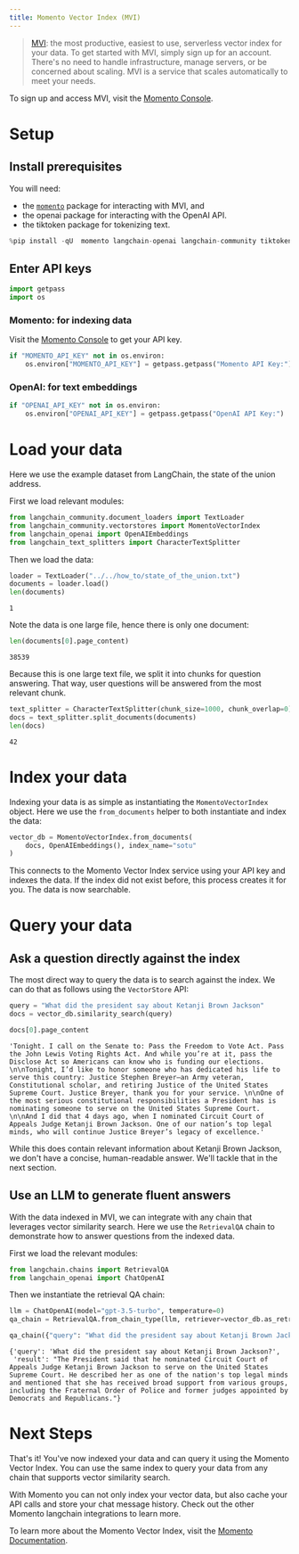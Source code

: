 ```yaml
---
title: Momento Vector Index (MVI)
---
```


>[MVI](https://gomomento.com): the most productive, easiest to use, serverless vector index for your data. To get started with MVI, simply sign up for an account. There's no need to handle infrastructure, manage servers, or be concerned about scaling. MVI is a service that scales automatically to meet your needs.

To sign up and access MVI, visit the [Momento Console](https://console.gomomento.com).

# Setup

## Install prerequisites

You will need:

- the [`momento`](https://pypi.org/project/momento/) package for interacting with MVI, and
- the openai package for interacting with the OpenAI API.
- the tiktoken package for tokenizing text.

```python
%pip install -qU  momento langchain-openai langchain-community tiktoken
```

## Enter API keys

```python
import getpass
import os
```

### Momento: for indexing data

Visit the [Momento Console](https://console.gomomento.com) to get your API key.

```python
if "MOMENTO_API_KEY" not in os.environ:
    os.environ["MOMENTO_API_KEY"] = getpass.getpass("Momento API Key:")
```

### OpenAI: for text embeddings

```python
if "OPENAI_API_KEY" not in os.environ:
    os.environ["OPENAI_API_KEY"] = getpass.getpass("OpenAI API Key:")
```

# Load your data

Here we use the example dataset from LangChain, the state of the union address.

First we load relevant modules:

```python
from langchain_community.document_loaders import TextLoader
from langchain_community.vectorstores import MomentoVectorIndex
from langchain_openai import OpenAIEmbeddings
from langchain_text_splitters import CharacterTextSplitter
```

Then we load the data:

```python
loader = TextLoader("../../how_to/state_of_the_union.txt")
documents = loader.load()
len(documents)
```

```output
1
```

Note the data is one large file, hence there is only one document:

```python
len(documents[0].page_content)
```

```output
38539
```

Because this is one large text file, we split it into chunks for question answering. That way, user questions will be answered from the most relevant chunk.

```python
text_splitter = CharacterTextSplitter(chunk_size=1000, chunk_overlap=0)
docs = text_splitter.split_documents(documents)
len(docs)
```

```output
42
```

# Index your data

Indexing your data is as simple as instantiating the `MomentoVectorIndex` object. Here we use the `from_documents` helper to both instantiate and index the data:

```python
vector_db = MomentoVectorIndex.from_documents(
    docs, OpenAIEmbeddings(), index_name="sotu"
)
```

This connects to the Momento Vector Index service using your API key and indexes the data. If the index did not exist before, this process creates it for you. The data is now searchable.

# Query your data

## Ask a question directly against the index

The most direct way to query the data is to search against the index. We can do that as follows using the `VectorStore` API:

```python
query = "What did the president say about Ketanji Brown Jackson"
docs = vector_db.similarity_search(query)
```

```python
docs[0].page_content
```

```output
'Tonight. I call on the Senate to: Pass the Freedom to Vote Act. Pass the John Lewis Voting Rights Act. And while you’re at it, pass the Disclose Act so Americans can know who is funding our elections. \n\nTonight, I’d like to honor someone who has dedicated his life to serve this country: Justice Stephen Breyer—an Army veteran, Constitutional scholar, and retiring Justice of the United States Supreme Court. Justice Breyer, thank you for your service. \n\nOne of the most serious constitutional responsibilities a President has is nominating someone to serve on the United States Supreme Court. \n\nAnd I did that 4 days ago, when I nominated Circuit Court of Appeals Judge Ketanji Brown Jackson. One of our nation’s top legal minds, who will continue Justice Breyer’s legacy of excellence.'
```

While this does contain relevant information about Ketanji Brown Jackson, we don't have a concise, human-readable answer. We'll tackle that in the next section.

## Use an LLM to generate fluent answers

With the data indexed in MVI, we can integrate with any chain that leverages vector similarity search. Here we use the `RetrievalQA` chain to demonstrate how to answer questions from the indexed data.

First we load the relevant modules:

```python
from langchain.chains import RetrievalQA
from langchain_openai import ChatOpenAI
```

Then we instantiate the retrieval QA chain:

```python
llm = ChatOpenAI(model="gpt-3.5-turbo", temperature=0)
qa_chain = RetrievalQA.from_chain_type(llm, retriever=vector_db.as_retriever())
```

```python
qa_chain({"query": "What did the president say about Ketanji Brown Jackson?"})
```

```output
{'query': 'What did the president say about Ketanji Brown Jackson?',
 'result': "The President said that he nominated Circuit Court of Appeals Judge Ketanji Brown Jackson to serve on the United States Supreme Court. He described her as one of the nation's top legal minds and mentioned that she has received broad support from various groups, including the Fraternal Order of Police and former judges appointed by Democrats and Republicans."}
```

# Next Steps

That's it! You've now indexed your data and can query it using the Momento Vector Index. You can use the same index to query your data from any chain that supports vector similarity search.

With Momento you can not only index your vector data, but also cache your API calls and store your chat message history. Check out the other Momento langchain integrations to learn more.

To learn more about the Momento Vector Index, visit the [Momento Documentation](https://docs.gomomento.com).
